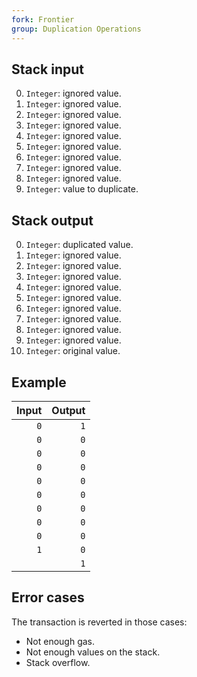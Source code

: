 ```yaml
---
fork: Frontier
group: Duplication Operations
---
```


## Stack input

0. `Integer`: ignored value.
1. `Integer`: ignored value.
2. `Integer`: ignored value.
3. `Integer`: ignored value.
4. `Integer`: ignored value.
5. `Integer`: ignored value.
6. `Integer`: ignored value.
7. `Integer`: ignored value.
8. `Integer`: ignored value.
9. `Integer`: value to duplicate.

## Stack output

0. `Integer`: duplicated value.
1. `Integer`: ignored value.
2. `Integer`: ignored value.
3. `Integer`: ignored value.
4. `Integer`: ignored value.
5. `Integer`: ignored value.
6. `Integer`: ignored value.
7. `Integer`: ignored value.
8. `Integer`: ignored value.
9. `Integer`: ignored value.
10. `Integer`: original value.

## Example

| Input | Output |
|------:|-------:|
| `0` | `1` |
| `0` | `0` |
| `0` | `0` |
| `0` | `0` |
| `0` | `0` |
| `0` | `0` |
| `0` | `0` |
| `0` | `0` |
| `0` | `0` |
| `1` | `0` |
| | `1` |

## Error cases

The transaction is reverted in those cases:
- Not enough gas.
- Not enough values on the stack.
- Stack overflow.
